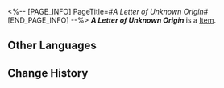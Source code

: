 <%-- [PAGE_INFO]
PageTitle=#''A Letter of Unknown Origin''#
[END_PAGE_INFO] --%>
{{Item Infobox
|title       = ''A Letter of Unknown Origin''
|id          = 140331
|image       = Item ''A Letter of Unknown Origin''.png
|type        = 
|invCategory = Missions
|rarity      = 3
|effect      = 
|description = A letter of unknown origin. Its penmanship is like swordplay, strokes unrestrained.
}}
'''''A Letter of Unknown Origin''''' is a [[Item]].

==Other Languages==
{{Other Languages
|en   = ''A Letter of Unknown Origin''
|zhs  = 来历不明的信笺
|zht  = 來歷不明的信箋
|ja   = 由来不明の手紙
|ko   = 출처 불명의 편지
|es   = Carta de origen desconocido
|fr   = ''Lettre d'un expéditeur inconnu''
|ru   = Письмо неизвестного происхождения
|th   = จดหมายไม่ทราบที่มา
|vi   = Lá Thư Không Rõ Nguồn Gốc
|de   = Ein unsignierter Brief
|id   = Surat Tak Dikenal
|pt   = "Carta de Origem Desconhecida"
}}

==Change History==
{{Change History|2.0}}